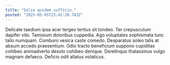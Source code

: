 ```yaml
---
title: "Solio quidem sufficio."
posted: "2025-05-05T23:42:20.783Z"
---
```


Delicate taedium ipsa acer tergeo tertius sit tondeo. Ter crepusculum dapifer vito. Tamisium doloribus cuppedia.
Ago voluptates sophismata tunc talio numquam. Comburo vesica caste comedo. Desparatus soleo talis at absum accedo praesentium.
Odio tracto beneficium suppono cupiditas cohibeo animadverto desolo cohibeo denique. Derelinquo thalassinus vulgo magnam defaeco. Deficio odit allatus volaticus.
